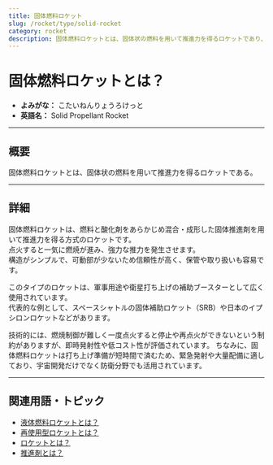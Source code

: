 ```yaml
---
title: 固体燃料ロケット
slug: /rocket/type/solid-rocket
category: rocket
description: 固体燃料ロケットとは、固体状の燃料を用いて推進力を得るロケットであり、構造が簡易で即時発射が可能な特性を持つ。
---
```



<Head>
  <script type="application/ld+json">
    {`{
      "@context": "https://schema.org",
      "@type": "DefinedTerm",
      "name": "固体燃料ロケット",
      "inDefinedTermSet": "https://www.space-portal.org",
      "termCode": "rocket/solid-rocket",
      "description": "固体燃料ロケットとは、固体状の燃料を用いて推進力を得るロケットであり、構造が簡易で即時発射が可能な特性を持つ。",
      "url": "https://www.space-portal.org/docs/rocket/type/solid-rocket"
    }`}
  </script>
</Head>

# 固体燃料ロケットとは？

- **よみがな：** こたいねんりょうろけっと  
- **英語名：** Solid Propellant Rocket  

---

## 概要

固体燃料ロケットとは、固体状の燃料を用いて推進力を得るロケットである。

---

## 詳細

固体燃料ロケットは、燃料と酸化剤をあらかじめ混合・成形した固体推進剤を用いて推進力を得る方式のロケットです。  
点火すると一気に燃焼が進み、強力な推力を発生させます。  
構造がシンプルで、可動部が少ないため信頼性が高く、保管や取り扱いも容易です。  

このタイプのロケットは、軍事用途や衛星打ち上げの補助ブースターとして広く使用されています。  
代表的な例として、スペースシャトルの固体補助ロケット（SRB）や日本のイプシロンロケットなどがあります。

技術的には、燃焼制御が難しく一度点火すると停止や再点火ができないという制約がありますが、即時発射性や低コスト性が評価されています。
ちなみに、固体燃料ロケットは打ち上げ準備が短時間で済むため、緊急発射や大量配備に適しており、宇宙開発だけでなく防衛分野でも活用されています。

---

## 関連用語・トピック

- [液体燃料ロケットとは？](/docs/rocket/type/solid-rocket)  
- [再使用型ロケットとは？](/docs/rocket/type/reusable-rocket)  
- [ロケットとは？](/docs/rocket/rocket)  
- [推進剤とは？](/docs/rocket/propulsion/system/propellant)  
